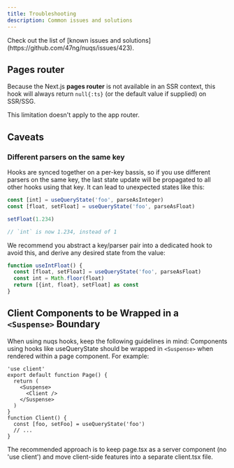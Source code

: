 ```yaml
---
title: Troubleshooting
description: Common issues and solutions
---
```


<Callout title="Tip">
  Check out the list of [known issues and solutions](https://github.com/47ng/nuqs/issues/423).
</Callout>

## Pages router

Because the Next.js **pages router** is not available in an SSR context, this
hook will always return `null{:ts}` (or the default value if supplied) on SSR/SSG.

This limitation doesn't apply to the app router.

## Caveats

### Different parsers on the same key

Hooks are synced together on a per-key bassis, so if you use different parsers
on the same key, the last state update will be propagated to all other hooks
using that key. It can lead to unexpected states like this:

```ts
const [int] = useQueryState('foo', parseAsInteger)
const [float, setFloat] = useQueryState('foo', parseAsFloat)

setFloat(1.234)

// `int` is now 1.234, instead of 1
```

We recommend you abstract a key/parser pair into a dedicated hook to avoid this,
and derive any desired state from the value:

```ts
function useIntFloat() {
  const [float, setFloat] = useQueryState('foo', parseAsFloat)
  const int = Math.floor(float)
  return [{int, float}, setFloat] as const
}
```

## Client Components to be Wrapped in a `<Suspense>` Boundary

When using nuqs hooks, keep the following guidelines in mind:
Components using hooks like useQueryState should be wrapped in `<Suspense>` when rendered within a page component. 
For example:
```tsx
'use client'
export default function Page() {
  return (
    <Suspense>
      <Client />
    </Suspense>
  ) 
}
function Client() {
  const [foo, setFoo] = useQueryState('foo')
  // ...
}
```
The recommended approach is to keep page.tsx as a server component (no 'use client') and 
move client-side features into a separate client.tsx file.

